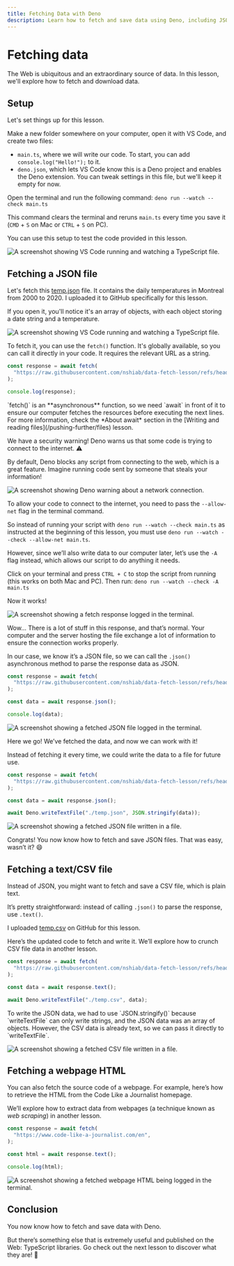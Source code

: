 ```yaml
---
title: Fetching Data with Deno
description: Learn how to fetch and save data using Deno, including JSON, CSV, and HTML files.
---
```



# Fetching data

The Web is ubiquitous and an extraordinary source of data. In this lesson, we'll explore how to fetch and download data.

## Setup

Let's set things up for this lesson.

Make a new folder somewhere on your computer, open it with VS Code, and create two files:

- `main.ts`, where we will write our code. To start, you can add `console.log("Hello!");` to it.
- `deno.json`, which lets VS Code know this is a Deno project and enables the Deno extension. You can tweak settings in this file, but we'll keep it empty for now.

Open the terminal and run the following command: `deno run --watch --check main.ts`

This command clears the terminal and reruns `main.ts` every time you save it (`CMD` + `S` on Mac or `CTRL` + `S` on PC).

You can use this setup to test the code provided in this lesson.

![A screenshot showing VS Code running and watching a TypeScript file.](/assets/pushing-further/fetch/setup.png)

## Fetching a JSON file

Let's fetch this [temp.json](https://raw.githubusercontent.com/nshiab/data-fetch-lesson/refs/heads/main/temp.json) file. It contains the daily temperatures in Montreal from 2000 to 2020. I uploaded it to GitHub specifically for this lesson.

If you open it, you'll notice it's an array of objects, with each object storing a date string and a temperature.

![A screenshot showing VS Code running and watching a TypeScript file.](/assets/pushing-further/fetch/json-file.png)

To fetch it, you can use the `fetch()` function. It's globally available, so you can call it directly in your code. It requires the relevant URL as a string.

```ts showLineNumbers filename="main.ts"
const response = await fetch(
  "https://raw.githubusercontent.com/nshiab/data-fetch-lesson/refs/heads/main/temp.json",
);

console.log(response);
```
<Callout type="info" emoji="💡">
    `fetch()` is an **asynchronous** function, so we need `await` in front of it to ensure our computer fetches the resources before executing the next lines. For more information, check the *About await* section in the [Writing and reading files](/pushing-further/files) lesson.
</Callout>

We have a security warning! Deno warns us that some code is trying to connect to the internet. ⚠️

By default, Deno blocks any script from connecting to the web, which is a great feature. Imagine running code sent by someone that steals your information!

![A screenshot showing Deno warning about a network connection.](/assets/pushing-further/fetch/allow-net.png)

To allow your code to connect to the internet, you need to pass the `--allow-net` flag in the terminal command.

So instead of running your script with `deno run --watch --check main.ts` as instructed at the beginning of this lesson, you must use `deno run --watch --check --allow-net main.ts`.

However, since we’ll also write data to our computer later, let’s use the `-A` flag instead, which allows our script to do anything it needs.

Click on your terminal and press `CTRL + C` to stop the script from running (this works on both Mac and PC). Then run: `deno run --watch --check -A main.ts`

Now it works!

![A screenshot showing a fetch response logged in the terminal.](/assets/pushing-further/fetch/response.png)

Wow... There is a lot of stuff in this response, and that’s normal. Your computer and the server hosting the file exchange a lot of information to ensure the connection works properly.

In our case, we know it’s a JSON file, so we can call the `.json()` asynchronous method to parse the response data as JSON.

```ts showLineNumbers filename="main.ts"
const response = await fetch(
  "https://raw.githubusercontent.com/nshiab/data-fetch-lesson/refs/heads/main/temp.json",
);

const data = await response.json();

console.log(data);
```

![A screenshot showing a fetched JSON file logged in the terminal.](/assets/pushing-further/fetch/json-data.png)

Here we go! We’ve fetched the data, and now we can work with it!

Instead of fetching it every time, we could write the data to a file for future use.

```ts showLineNumbers filename="main.ts"
const response = await fetch(
  "https://raw.githubusercontent.com/nshiab/data-fetch-lesson/refs/heads/main/temp.json",
);

const data = await response.json();

await Deno.writeTextFile("./temp.json", JSON.stringify(data));
```

![A screenshot showing a fetched JSON file written in a file.](/assets/pushing-further/fetch/json-write.png)

Congrats! You now know how to fetch and save JSON files. That was easy, wasn’t it? 😄

## Fetching a text/CSV file

Instead of JSON, you might want to fetch and save a CSV file, which is plain text.

It’s pretty straightforward: instead of calling `.json()` to parse the response, use `.text()`.

I uploaded [temp.csv](https://raw.githubusercontent.com/nshiab/data-fetch-lesson/refs/heads/main/temp.csv) on GitHub for this lesson.

Here’s the updated code to fetch and write it. We’ll explore how to crunch CSV file data in another lesson.

```ts showLineNumbers filename="main.ts"
const response = await fetch(
  "https://raw.githubusercontent.com/nshiab/data-fetch-lesson/refs/heads/main/temp.csv",
);

const data = await response.text();

await Deno.writeTextFile("./temp.csv", data);
```
<Callout type="info" emoji="💡">
    To write the JSON data, we had to use `JSON.stringify()` because `writeTextFile` can only write strings, and the JSON data was an array of objects. However, the CSV data is already text, so we can pass it directly to `writeTextFile`.
</Callout>

![A screenshot showing a fetched CSV file written in a file.](/assets/pushing-further/fetch/csv-write.png)

## Fetching a webpage HTML

You can also fetch the source code of a webpage. For example, here’s how to retrieve the HTML from the Code Like a Journalist homepage.

We’ll explore how to extract data from webpages (a technique known as *web scraping*) in another lesson.

```ts showLineNumbers filename="main.ts"
const response = await fetch(
  "https://www.code-like-a-journalist.com/en",
);

const html = await response.text();

console.log(html);
```

![A screenshot showing a fetched webpage HTML being logged in the terminal.](/assets/pushing-further/fetch/html.png)

## Conclusion

You now know how to fetch and save data with Deno.

But there’s something else that is extremely useful and published on the Web: TypeScript libraries. Go check out the next lesson to discover what they are! 👀
